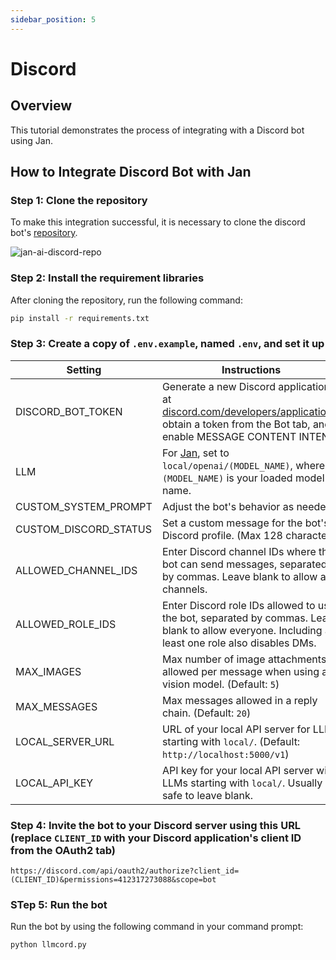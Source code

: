 ```yaml
---
sidebar_position: 5
---
```



# Discord

## Overview

This tutorial demonstrates the process of integrating with a Discord bot using Jan.

## How to Integrate Discord Bot with Jan

### Step 1: Clone the repository

To make this integration successful, it is necessary to clone the discord bot's [repository](https://github.com/jakobdylanc/discord-llm-chatbot).

<div class="text--center"> 
    <img src={discord_repo} width={600} alt="jan-ai-discord-repo" />
</div>

### Step 2: Install the requirement libraries

After cloning the repository, run the following command:

```sh
pip install -r requirements.txt
```

### Step 3: Create a copy of `.env.example`, named `.env`, and set it up

| Setting | Instructions |
| ------- | ------------ |
| DISCORD_BOT_TOKEN | Generate a new Discord application at [discord.com/developers/applications](https://discord.com/developers/applications), obtain a token from the Bot tab, and enable MESSAGE CONTENT INTENT. |
| LLM | For [Jan](https://jan.ai/), set to `local/openai/(MODEL_NAME)`, where `(MODEL_NAME)` is your loaded model's name. |
| CUSTOM_SYSTEM_PROMPT | Adjust the bot's behavior as needed. |
| CUSTOM_DISCORD_STATUS | Set a custom message for the bot's Discord profile. (Max 128 characters) | 
| ALLOWED_CHANNEL_IDS | Enter Discord channel IDs where the bot can send messages, separated by commas. Leave blank to allow all channels. |
| ALLOWED_ROLE_IDS | Enter Discord role IDs allowed to use the bot, separated by commas. Leave blank to allow everyone. Including at least one role also disables DMs. |
| MAX_IMAGES | Max number of image attachments allowed per message when using a vision model. (Default: `5`) |
| MAX_MESSAGES | Max messages allowed in a reply chain. (Default: `20`) |
| LOCAL_SERVER_URL | URL of your local API server for LLMs starting with `local/`. (Default: `http://localhost:5000/v1`) |
| LOCAL_API_KEY | API key for your local API server with LLMs starting with `local/`. Usually safe to leave blank. |

### Step 4: Invite the bot to your Discord server using this URL (replace `CLIENT_ID` with your Discord application's client ID from the OAuth2 tab)

```
https://discord.com/api/oauth2/authorize?client_id=(CLIENT_ID)&permissions=412317273088&scope=bot
```

### STep 5: Run the bot

Run the bot by using the following command in your command prompt:

```sh
python llmcord.py
```